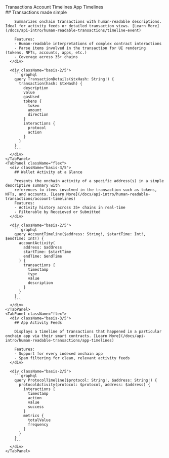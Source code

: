 
<TabGroup>
  <TabList className="py-6">
    <Tab className="zapper-tab">Transactions</Tab>
    <Tab className="zapper-tab">Account Timelines</Tab>
    <Tab className="zapper-tab">App Timelines</Tab>
  </TabList>

  <TabPanels>
    <TabPanel className="flex">
      <div className="basis-3/5">
        ## Transactions made simple

        Summarizes onchain transactions with human-readable descriptions. Ideal for activity feeds or detailed transaction views. [Learn More](/docs/api-intro/human-readable-transactions/timeline-event)

        Features:
        - Human-readable interpretations of complex contract interactions
        - Parse items involved in the transaction for UI rendering (tokens, NFTs, accounts, apps, etc.) 
        - Coverage across 35+ chains
      </div>

      <div className="basis-2/5">
        ```graphql
        query TransactionDetails($txHash: String!) {
          transaction(hash: $txHash) {
            description
            value
            gasUsed
            tokens {
              token
              amount
              direction
            }
            interactions {
              protocol
              action
            }
          }
        }
        ```
      </div>
    </TabPanel>
    <TabPanel className="flex">
      <div className="basis-3/5">
        ## Wallet Activity at a Glance

        Presents the onchain activity of a specific address(s) in a simple descriptive summary with
        references to items involved in the transaction such as tokens, NFTs, and accounts. [Learn More](/docs/api-intro/human-readable-transactions/account-timelines)
        Features:
        - Activity history across 35+ chains in real-time
        - Filterable by Receieved or Submitted
      </div>

      <div className="basis-2/5">
        ```graphql
        query AccountTimeline($address: String!, $startTime: Int!, $endTime: Int!) {
          accountActivity(
            address: $address
            startTime: $startTime
            endTime: $endTime
          ) {
            transactions {
              timestamp
              type
              value
              description
            }
          }
        }
        ```
      </div>
    </TabPanel>
    <TabPanel className="flex">
      <div className="basis-3/5">
        ## App Activity Feeds

        Displays a timeline of transactions that happened in a particular onchain app via their smart contracts. [Learn More](/docs/api-intro/human-readable-transactions/app-timelines)

        Features:
        - Support for every indexed onchain app
        - Spam filtering for clean, relevant activity feeds
      </div>

      <div className="basis-2/5">
        ```graphql
        query ProtocolTimeline($protocol: String!, $address: String!) {
          protocolActivity(protocol: $protocol, address: $address) {
            interactions {
              timestamp
              action
              value
              success
            }
            metrics {
              totalValue
              frequency
            }
          }
        }
        ```
      </div>
    </TabPanel>
  </TabPanels>
</TabGroup>